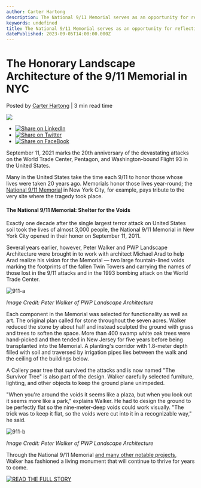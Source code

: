 ```yaml
---
author: Carter Hartong
description: The National 9/11 Memorial serves as an opportunity for reflection on the 20th anniversary of the tragedy. 
keywords: undefined
title: The National 9/11 Memorial serves as an opportunity for reflection on the 20th anniversary of the tragedy.  
datePublished: 2023-09-05T14:00:00.000Z
---
```

  

# The Honorary Landscape Architecture of the 9/11 Memorial in NYC

 Posted by [Carter Hartong](https://blog.vectorworks.net/author/carter-hartong) | 3 min read time 

![](https://blog.vectorworks.net/hubfs/Blog%20Images/210911_911%20Anniversary/911-a.jpg) 

* [![Share on LinkedIn](https://2659751.fs1.hubspotusercontent-na1.net/hubfs/2659751/michaelDemo/share-LI.png)](http://www.linkedin.com/shareArticle?mini=true&url=https%3A%2F%2Fblog.vectorworks.net%2Flandscape-architecture-memorial-september-11-20-anniversary)
* [![Share on Twitter](https://2659751.fs1.hubspotusercontent-na1.net/hubfs/2659751/michaelDemo/share-TW.png)](https://www.twitter.com/share?text=The%20Honorary%20Landscape%20Architecture%20of%20the%209/11%20Memorial%20in%20NYC&url=https%3A%2F%2Fblog.vectorworks.net%2Flandscape-architecture-memorial-september-11-20-anniversary&via=PMGTweets)
* [![Share on FaceBook](https://2659751.fs1.hubspotusercontent-na1.net/hubfs/2659751/michaelDemo/share-FB.png)](https://www.facebook.com/sharer/sharer.php?u=https%3A%2F%2Fblog.vectorworks.net%2Flandscape-architecture-memorial-september-11-20-anniversary)

September 11, 2021 marks the 20th anniversary of the devastating attacks on the World Trade Center, Pentagon, and Washington-bound Flight 93 in the United States.

Many in the United States take the time each 9/11 to honor those whose lives were taken 20 years ago. Memorials honor those lives year-round; the [National 9/11 Memorial](https://www.911memorial.org/) in New York City, for example, pays tribute to the very site where the tragedy took place.

#### The National 9/11 Memorial: Shelter for the Voids

Exactly one decade after the single largest terror attack on United States soil took the lives of almost 3,000 people, the National 9/11 Memorial in New York City opened in their honor on September 11, 2011\. 

Several years earlier, however, Peter Walker and PWP Landscape Architecture were brought in to work with architect Michael Arad to help Arad realize his vision for the Memorial — two large fountain-lined voids marking the footprints of the fallen Twin Towers and carrying the names of those lost in the 9/11 attacks and in the 1993 bombing attack on the World Trade Center. 

![911-a](https://blog.vectorworks.net/hs-fs/hubfs/Blog%20Images/210911_911%20Anniversary/911-a.jpg?width=900&name=911-a.jpg)

_Image Credit: Peter Walker of PWP Landscape Architecture_

Each component in the Memorial was selected for functionality as well as art. The original plan called for stone throughout the seven acres. Walker reduced the stone by about half and instead sculpted the ground with grass and trees to soften the space. More than 400 swamp white oak trees were hand-picked and then tended in New Jersey for five years before being transplanted into the Memorial. A planting's corridor with 1.8-meter depth filled with soil and traversed by irrigation pipes lies between the walk and the ceiling of the buildings below.

A Callery pear tree that survived the attacks and is now named "The Survivor Tree" is also part of the design. Walker carefully selected furniture, lighting, and other objects to keep the ground plane unimpeded. 

"When you're around the voids it seems like a plaza, but when you look out it seems more like a park," explains Walker. He had to design the ground to be perfectly flat so the nine-meter-deep voids could work visually. "The trick was to keep it flat, so the voids were cut into it in a recognizable way," he said.

![911-b](https://blog.vectorworks.net/hs-fs/hubfs/Blog%20Images/210911_911%20Anniversary/911-b.jpg?width=900&name=911-b.jpg) 

_Image Credit: Peter Walker of PWP Landscape Architecture_

Through the National 9/11 Memorial [and many other notable projects](http://www.pwpla.com/projects/all), Walker has fashioned a living monument that will continue to thrive for years to come.

[![READ THE FULL STORY](https://no-cache.hubspot.com/cta/default/3018241/fabbf3c6-d3c4-410c-a60d-a951ce6fb723.png)](https://cta-redirect.hubspot.com/cta/redirect/3018241/fabbf3c6-d3c4-410c-a60d-a951ce6fb723) 

  